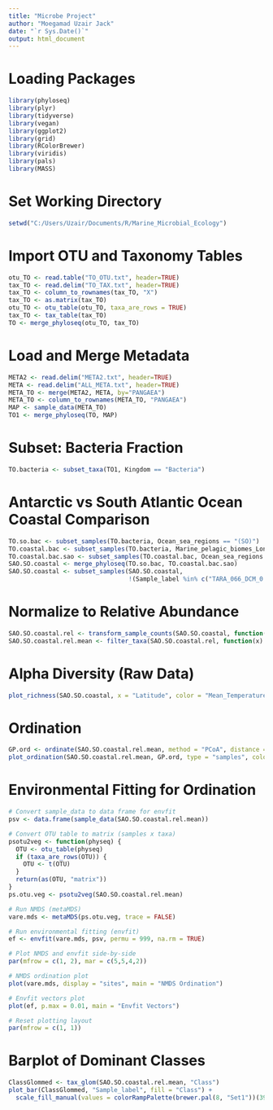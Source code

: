 ```yaml
---
title: "Microbe Project"
author: "Moegamad Uzair Jack"
date: "`r Sys.Date()`"
output: html_document
---
```


# Loading Packages
```r
library(phyloseq)
library(plyr)
library(tidyverse)
library(vegan)
library(ggplot2)
library(grid)
library(RColorBrewer)
library(viridis)
library(pals)
library(MASS)
```

# Set Working Directory
```r
setwd("C:/Users/Uzair/Documents/R/Marine_Microbial_Ecology")
```

# Import OTU and Taxonomy Tables
```r
otu_TO <- read.table("TO_OTU.txt", header=TRUE)
tax_TO <- read.delim("TO_TAX.txt", header=TRUE)
tax_TO <- column_to_rownames(tax_TO, "X")
tax_TO <- as.matrix(tax_TO)
otu_TO <- otu_table(otu_TO, taxa_are_rows = TRUE)
tax_TO <- tax_table(tax_TO)
TO <- merge_phyloseq(otu_TO, tax_TO)
```

# Load and Merge Metadata
```r
META2 <- read.delim("META2.txt", header=TRUE)
META <- read.delim("ALL_META.txt", header=TRUE)
META_TO <- merge(META2, META, by="PANGAEA")
META_TO <- column_to_rownames(META_TO, "PANGAEA")
MAP <- sample_data(META_TO)
TO1 <- merge_phyloseq(TO, MAP)
```

# Subset: Bacteria Fraction
```r
TO.bacteria <- subset_taxa(TO1, Kingdom == "Bacteria")
```

# Antarctic vs South Atlantic Ocean Coastal Comparison
```r
TO.so.bac <- subset_samples(TO.bacteria, Ocean_sea_regions == "(SO)")
TO.coastal.bac <- subset_samples(TO.bacteria, Marine_pelagic_biomes_Longhurst_2007 == "Coastal")
TO.coastal.bac.sao <- subset_samples(TO.coastal.bac, Ocean_sea_regions == "(SAO)")
SAO.SO.coastal <- merge_phyloseq(TO.so.bac, TO.coastal.bac.sao)
SAO.SO.coastal <- subset_samples(SAO.SO.coastal, 
                                 !(Sample_label %in% c("TARA_066_DCM_0.22-3", "TARA_066_SRF_0.22-3", "TARA_067_SRF_0.22-3")))
```

# Normalize to Relative Abundance
```r
SAO.SO.coastal.rel <- transform_sample_counts(SAO.SO.coastal, function(x) x / sum(x))
SAO.SO.coastal.rel.mean <- filter_taxa(SAO.SO.coastal.rel, function(x) mean(x) > 0, TRUE)
```

# Alpha Diversity (Raw Data)
```r
plot_richness(SAO.SO.coastal, x = "Latitude", color = "Mean_Temperature_degC", measures = c("Shannon", "Chao1"))
```

# Ordination
```r
GP.ord <- ordinate(SAO.SO.coastal.rel.mean, method = "PCoA", distance = "bray")
plot_ordination(SAO.SO.coastal.rel.mean, GP.ord, type = "samples", color = "Mean_Temperature_degC")
```

# Environmental Fitting for Ordination
```r
# Convert sample_data to data frame for envfit
psv <- data.frame(sample_data(SAO.SO.coastal.rel.mean))

# Convert OTU table to matrix (samples x taxa)
psotu2veg <- function(physeq) {
  OTU <- otu_table(physeq)
  if (taxa_are_rows(OTU)) {
    OTU <- t(OTU)
  }
  return(as(OTU, "matrix"))
}
ps.otu.veg <- psotu2veg(SAO.SO.coastal.rel.mean)

# Run NMDS (metaMDS)
vare.mds <- metaMDS(ps.otu.veg, trace = FALSE)

# Run environmental fitting (envfit)
ef <- envfit(vare.mds, psv, permu = 999, na.rm = TRUE)

# Plot NMDS and envfit side-by-side
par(mfrow = c(1, 2), mar = c(5,5,4,2))

# NMDS ordination plot
plot(vare.mds, display = "sites", main = "NMDS Ordination")

# Envfit vectors plot
plot(ef, p.max = 0.01, main = "Envfit Vectors")

# Reset plotting layout
par(mfrow = c(1, 1))

```
# Barplot of Dominant Classes
```r
ClassGlommed <- tax_glom(SAO.SO.coastal.rel.mean, "Class")
plot_bar(ClassGlommed, "Sample_label", fill = "Class") + 
  scale_fill_manual(values = colorRampPalette(brewer.pal(8, "Set1"))(39))
```
